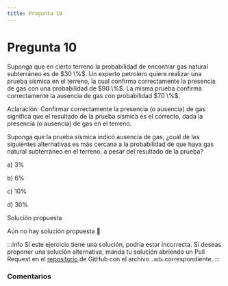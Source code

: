 ```yaml
---
title: Pregunta 10
---
```



# Pregunta 10

<div className="exercise">
Suponga que en cierto terreno la probabilidad de encontrar gas natural subterráneo es de $30 \%$. Un experto petrolero quiere realizar una prueba sísmica en el terreno, la cual confirma correctamente la presencia de gas con una probabilidad de $90 \%$. La misma prueba confirma correctamente la ausencia de gas con probabilidad $70 \%$.

Aclaración: Confirmar correctamente la presencia (o ausencia) de gas significa que el resultado de la prueba sísmica es el correcto, dada la presencia (o ausencia) de gas en el terreno.

Suponga que la prueba sísmica indicó ausencia de gas, ¿cuál de las siguientes alternativas es más cercana a la probabilidad de que haya gas natural subterráneo en el terreno, a pesar del resultado de la prueba?

a) $3 \%$

b) $6 \%$

c) $10 \%$

d) $30 \%$
</div>

<MDXDetails>
<summary>Solución propuesta</summary>

Aún no hay solución propuesta 🥲

:::info 
Si este ejercicio tiene una solución, podría estar incorrecta. Si deseas proponer una solución alternativa, manda tu solución abriendo
un Pull Request en el [repositorio](https://github.com/crow-rojas/apuntes-fundamentals/pulls) de GitHub con el archivo
`.mdx` correspondiente. 
:::

</MDXDetails>

### Comentarios

<Disqus
  url="https://crow-rojas.github.io/apuntes-fundamentals/docs/mathematics/probability-and-statistics/exercises/2023-2/p10"
  identifier="docs/mathematics/probability-and-statistics/exercises/2023-2/p10"
  title="2023-2 Probabilidades y Estadística - Pregunta 10"
/>
